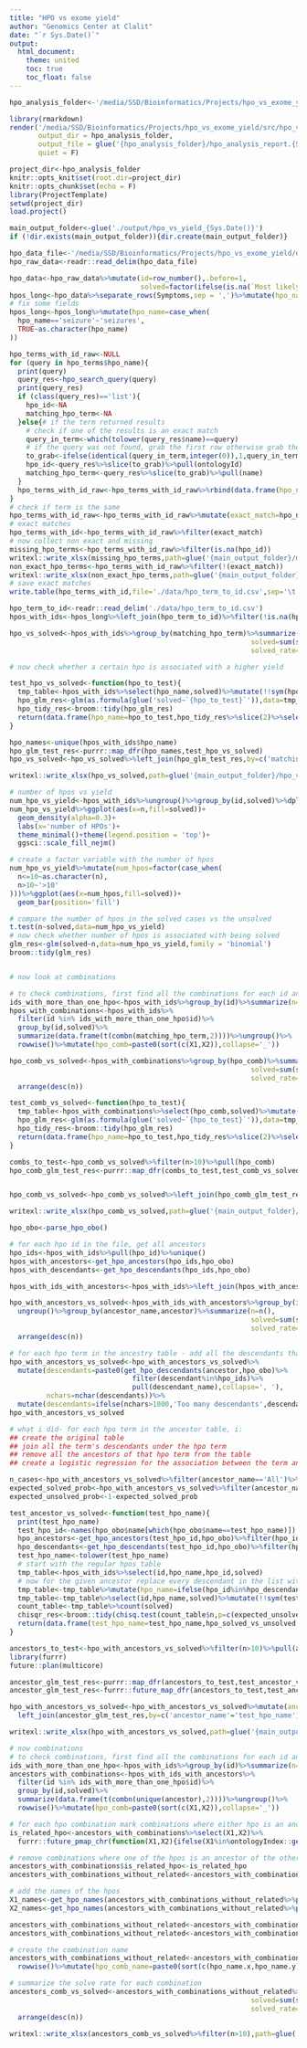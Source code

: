 ```yaml
---
title: "HPO vs exome yield"
author: "Genomics Center at Clalit"
date: "`r Sys.Date()`"
output: 
  html_document:
    theme: united
    toc: true
    toc_float: false
---
```


 <!-- Need to re-do the pvalue section - i cant use logistic regression because the observations are related (different phenotypes from the same patient) - i should use chi square with the expected rate being the overall rate of solved/unsolved -->


```r
hpo_analysis_folder<-'/media/SSD/Bioinformatics/Projects/hpo_vs_exome_yield/'

```

```r
library(rmarkdown)
render('/media/SSD/Bioinformatics/Projects/hpo_vs_exome_yield/src/hpo_vs_exome_yield.Rmd', 
       output_dir = hpo_analysis_folder,
       output_file = glue('{hpo_analysis_folder}/hpo_analysis_report.{Sys.Date()}.html'),
       quiet = F)
```

```r

project_dir<-hpo_analysis_folder
knitr::opts_knit$set(root.dir=project_dir)
knitr::opts_chunk$set(echo = F)
library(ProjectTemplate)
setwd(project_dir)
load.project()

main_output_folder<-glue('./output/hpo_vs_yield_{Sys.Date()}')
if (!dir.exists(main_output_folder)){dir.create(main_output_folder)}

```

```r
hpo_data_file<-'/media/SSD/Bioinformatics/Projects/hpo_vs_exome_yield/data/accessory_data/hpo_vs_result_20220413.csv'
hpo_raw_data<-readr::read_delim(hpo_data_file)

hpo_data<-hpo_raw_data%>%mutate(id=row_number(),.before=1,
                                solved=factor(ifelse(is.na(`Most likely gene - solved`),'N','Y')))
hpos_long<-hpo_data%>%separate_rows(Symptoms,sep = ',')%>%mutate(hpo_name=tolower(trimws(Symptoms)),.keep='unused')
# fix some fields
hpos_long<-hpos_long%>%mutate(hpo_name=case_when(
  hpo_name=='seizure'~'seizures',
  TRUE~as.character(hpo_name)
))

```


```r
hpo_terms_with_id_raw<-NULL
for (query in hpo_terms$hpo_name){
  print(query)
  query_res<-hpo_search_query(query)
  print(query_res)
  if (class(query_res)=='list'){
    hpo_id<-NA
    matching_hpo_term<-NA
  }else{# if the term returned results
    # check if one of the results is an exact match
    query_in_term<-which(tolower(query_res$name)==query)
    # if the query was not found, grab the first row otherwise grab the exact match
    to_grab<-ifelse(identical(query_in_term,integer(0)),1,query_in_term)
    hpo_id<-query_res%>%slice(to_grab)%>%pull(ontologyId)
    matching_hpo_term<-query_res%>%slice(to_grab)%>%pull(name)
  }
  hpo_terms_with_id_raw<-hpo_terms_with_id_raw%>%rbind(data.frame(hpo_name=query,matching_hpo_term,hpo_id=hpo_id))
}
# check if term is the same
hpo_terms_with_id_raw<-hpo_terms_with_id_raw%>%mutate(exact_match=hpo_name==tolower(matching_hpo_term))
# exact matches
hpo_terms_with_id<-hpo_terms_with_id_raw%>%filter(exact_match)
# now collect non exact and missing
missing_hpo_terms<-hpo_terms_with_id_raw%>%filter(is.na(hpo_id))
writexl::write_xlsx(missing_hpo_terms,path=glue('{main_output_folder}/missing_hpo_terms_{Sys.Date()}.xlsx')) 
non_exact_hpo_terms<-hpo_terms_with_id_raw%>%filter(!(exact_match))
writexl::write_xlsx(non_exact_hpo_terms,path=glue('{main_output_folder}/non_exact_hpo_terms_{Sys.Date()}.xlsx')) 
# save exact matches
write.table(hpo_terms_with_id,file='./data/hpo_term_to_id.csv',sep='\t',row.names = F)

```

```r
hpo_term_to_id<-readr::read_delim('./data/hpo_term_to_id.csv')
hpos_with_ids<-hpos_long%>%left_join(hpo_term_to_id)%>%filter(!is.na(hpo_id))

hpo_vs_solved<-hpos_with_ids%>%group_by(matching_hpo_term)%>%summarize(n=n(),
                                                           solved=sum(solved=='Y'),
                                                           solved_rate=solved/n)

# now check whether a certain hpo is associated with a higher yield

test_hpo_vs_solved<-function(hpo_to_test){
  tmp_table<-hpos_with_ids%>%select(hpo_name,solved)%>%mutate(!!sym(hpo_to_test):=ifelse(hpo_name==hpo_to_test,1,0))
  hpo_glm_res<-glm(as.formula(glue('solved~`{hpo_to_test}`')),data=tmp_table,family='binomial')
  hpo_tidy_res<-broom::tidy(hpo_glm_res)
  return(data.frame(hpo_name=hpo_to_test,hpo_tidy_res%>%slice(2)%>%select(estimate,p.value)))
}

hpo_names<-unique(hpos_with_ids$hpo_name)
hpo_glm_test_res<-purrr::map_dfr(hpo_names,test_hpo_vs_solved)
hpo_vs_solved<-hpo_vs_solved%>%left_join(hpo_glm_test_res,by=c('matching_hpo_term'='hpo_name'))

writexl::write_xlsx(hpo_vs_solved,path=glue('{main_output_folder}/hpo_vs_solved_{Sys.Date()}.xlsx'))

# number of hpos vs yield
num_hpo_vs_yield<-hpos_with_ids%>%ungroup()%>%group_by(id,solved)%>%dplyr::summarize(n=n())%>%ungroup()
num_hpo_vs_yield%>%ggplot(aes(x=n,fill=solved))+
  geom_density(alpha=0.3)+
  labs(x='number of HPOs')+
  theme_minimal()+theme(legend.position = 'top')+
  ggsci::scale_fill_nejm()

# create a factor variable with the number of hpos
num_hpo_vs_yield%>%mutate(num_hpos=factor(case_when(
  n<=10~as.character(n),
  n>10~'>10'
)))%>%ggplot(aes(x=num_hpos,fill=solved))+
  geom_bar(position='fill')

# compare the number of hpos in the solved cases vs the unsolved
t.test(n~solved,data=num_hpo_vs_yield)
# now check whether number of hpos is associated with being solved
glm_res<-glm(solved~n,data=num_hpo_vs_yield,family = 'binomial')
broom::tidy(glm_res)


# now look at combinations

# to check combinations, first find all the combinations for each id and then join them together
ids_with_more_than_one_hpo<-hpos_with_ids%>%group_by(id)%>%summarize(n=n())%>%filter(n>1)
hpos_with_combinations<-hpos_with_ids%>%
  filter(id %in% ids_with_more_than_one_hpo$id)%>%
  group_by(id,solved)%>%
  summarize(data.frame(t(combn(matching_hpo_term,2))))%>%ungroup()%>%
  rowwise()%>%mutate(hpo_comb=paste0(sort(c(X1,X2)),collapse='_'))

hpo_comb_vs_solved<-hpos_with_combinations%>%group_by(hpo_comb)%>%summarize(n=n(),
                                                           solved=sum(solved=='Y'),
                                                           solved_rate=solved/n)%>%
  arrange(desc(n))

test_comb_vs_solved<-function(hpo_to_test){
  tmp_table<-hpos_with_combinations%>%select(hpo_comb,solved)%>%mutate(!!sym(hpo_to_test):=ifelse(hpo_comb==hpo_to_test,1,0))
  hpo_glm_res<-glm(as.formula(glue('solved~`{hpo_to_test}`')),data=tmp_table,family='binomial')
  hpo_tidy_res<-broom::tidy(hpo_glm_res)
  return(data.frame(hpo_name=hpo_to_test,hpo_tidy_res%>%slice(2)%>%select(estimate,p.value)))
}

combs_to_test<-hpo_comb_vs_solved%>%filter(n>10)%>%pull(hpo_comb)
hpo_comb_glm_test_res<-purrr::map_dfr(combs_to_test,test_comb_vs_solved)


hpo_comb_vs_solved<-hpo_comb_vs_solved%>%left_join(hpo_comb_glm_test_res,by=c('hpo_comb'='hpo_name'))

writexl::write_xlsx(hpo_comb_vs_solved,path=glue('{main_output_folder}/hpo_comb_vs_solved_{Sys.Date()}.xlsx'))
```

```r
hpo_obo<-parse_hpo_obo()

# for each hpo id in the file, get all ancestors
hpo_ids<-hpos_with_ids%>%pull(hpo_id)%>%unique()
hpos_with_ancestors<-get_hpo_ancestors(hpo_ids,hpo_obo)
hpos_with_descendants<-get_hpo_descendants(hpo_ids,hpo_obo)

hpos_with_ids_with_ancestors<-hpos_with_ids%>%left_join(hpos_with_ancestors)

hpo_with_ancestors_vs_solved<-hpos_with_ids_with_ancestors%>%group_by(id,ancestor_name,ancestor,solved)%>%summarize(n=n())%>%
  ungroup()%>%group_by(ancestor_name,ancestor)%>%summarize(n=n(),
                                                           solved=sum(solved=='Y'),
                                                           solved_rate=solved/n)%>%
  arrange(desc(n))

# for each hpo term in the ancestry table - add all the descendants that were found in the original table
hpo_with_ancestors_vs_solved<-hpo_with_ancestors_vs_solved%>%
  mutate(descendants=paste0(get_hpo_descendants(ancestor,hpo_obo)%>%
                              filter(descendant%in%hpo_ids)%>%
                              pull(descendant_name),collapse=', '),
         nchars=nchar(descendants))%>%
  mutate(descendants=ifelse(nchars>1000,'Too many descendants',descendants))
hpo_with_ancestors_vs_solved

# what i did- for each hpo term in the ancestor table, i:
## create the original table
## join all the term's descendants under the hpo term
## remove all the ancestors of that hpo term from the table 
## create a logistic regression for the association between the term and the solved status

n_cases<-hpo_with_ancestors_vs_solved%>%filter(ancestor_name=='All')%>%pull(n)
expected_solved_prob<-hpo_with_ancestors_vs_solved%>%filter(ancestor_name=='All')%>%pull(solved)/n_cases
expected_unsolved_prob<-1-expected_solved_prob

test_ancestor_vs_solved<-function(test_hpo_name){
  print(test_hpo_name)
  test_hpo_id<-names(hpo_obo$name[which(hpo_obo$name==test_hpo_name)])
  hpo_ancestors<-get_hpo_ancestors(test_hpo_id,hpo_obo)%>%filter(hpo_id==test_hpo_id,ancestor!=test_hpo_id)%>%pull(ancestor)
  hpo_descendants<-get_hpo_descendants(test_hpo_id,hpo_obo)%>%filter(hpo_id==test_hpo_id,descendant!=test_hpo_id)%>%pull(descendant)
  test_hpo_name<-tolower(test_hpo_name)
  # start with the regular hpos table
  tmp_table<-hpos_with_ids%>%select(id,hpo_name,hpo_id,solved)
  # now for the given ancestor replace every descendant in the list with it 
  tmp_table<-tmp_table%>%mutate(hpo_name=ifelse(hpo_id%in%hpo_descendants,test_hpo_name,hpo_name))
  tmp_table<-tmp_table%>%select(id,hpo_name,solved)%>%mutate(!!sym(test_hpo_name):=ifelse(hpo_name==test_hpo_name,1,0))%>%distinct()
  count_table<-tmp_table%>%count(solved)
  chisqr_res<-broom::tidy(chisq.test(count_table$n,p=c(expected_unsolved_prob,expected_solved_prob)))
  return(data.frame(test_hpo_name=test_hpo_name,hpo_solved_vs_unsolved,chisqr_res))
}

ancestors_to_test<-hpo_with_ancestors_vs_solved%>%filter(n>10)%>%pull(ancestor_name)
library(furrr)
future::plan(multicore)

ancestor_glm_test_res<-purrr::map_dfr(ancestors_to_test,test_ancestor_vs_solved)
ancestor_glm_test_res<-furrr::future_map_dfr(ancestors_to_test,test_ancestor_vs_solved)

hpo_with_ancestors_vs_solved<-hpo_with_ancestors_vs_solved%>%mutate(ancestor_name=tolower(ancestor_name))%>%
  left_join(ancestor_glm_test_res,by=c('ancestor_name'='test_hpo_name'))

writexl::write_xlsx(hpo_with_ancestors_vs_solved,path=glue('{main_output_folder}/hpo_with_ancestors_vs_solved_{Sys.Date()}.xlsx'))

# now combinations
# to check combinations, first find all the combinations for each id and then join them together
ids_with_more_than_one_hpo<-hpos_with_ids%>%group_by(id)%>%summarize(n=n())%>%filter(n>1)
ancestors_with_combinations<-hpos_with_ids_with_ancestors%>%
  filter(id %in% ids_with_more_than_one_hpo$id)%>%
  group_by(id,solved)%>%
  summarize(data.frame(t(combn(unique(ancestor),2))))%>%ungroup()%>%
  rowwise()%>%mutate(hpo_comb=paste0(sort(c(X1,X2)),collapse='_'))

# for each hpo combination mark combinations where either hpo is an ancestor of the other
is_related_hpo<-ancestors_with_combinations%>%select(X1,X2)%>%
  furrr::future_pmap_chr(function(X1,X2){ifelse(X1%in%ontologyIndex::get_ancestors(hpo_obo,X2)|X2%in%ontologyIndex::get_ancestors(hpo_obo,X1),T,F)})

# remove combinations where one of the hpos is an ancestor of the other
ancestors_with_combinations$is_related_hpo<-is_related_hpo
ancestors_with_combinations_without_related<-ancestors_with_combinations%>%filter(is_related_hpo!='TRUE')

# add the names of the hpos
X1_names<-get_hpo_names(ancestors_with_combinations_without_related%>%pull(X1)%>%unique(),hpo_obo)
X2_names<-get_hpo_names(ancestors_with_combinations_without_related%>%pull(X2)%>%unique(),hpo_obo)

ancestors_with_combinations_without_related<-ancestors_with_combinations_without_related%>%left_join(X1_names,by=c('X1'='hpo_id'))
ancestors_with_combinations_without_related<-ancestors_with_combinations_without_related%>%left_join(X2_names,by=c('X2'='hpo_id'))

# create the combination name
ancestors_with_combinations_without_related<-ancestors_with_combinations_without_related%>%
  rowwise()%>%mutate(hpo_comb_name=paste0(sort(c(hpo_name.x,hpo_name.y)),collapse='_'))

# summarize the solve rate for each combination
ancestors_comb_vs_solved<-ancestors_with_combinations_without_related%>%group_by(hpo_comb_name)%>%summarize(n=n(),
                                                           solved=sum(solved=='Y'),
                                                           solved_rate=solved/n)%>%
  arrange(desc(n))

writexl::write_xlsx(ancestors_comb_vs_solved%>%filter(n>10),path=glue('{main_output_folder}/ancestors_comb_vs_solved_{Sys.Date()}.xlsx'))

```

